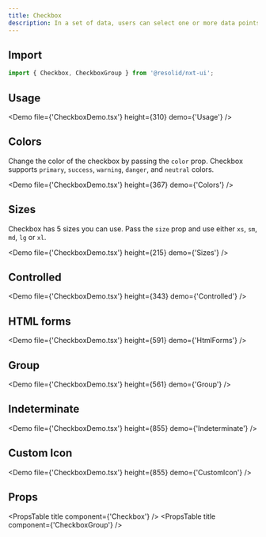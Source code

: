 ```yaml
---
title: Checkbox
description: In a set of data, users can select one or more data points by checking checkboxes.
---
```


## Import

```javascript
import { Checkbox, CheckboxGroup } from '@resolid/nxt-ui';
```

## Usage

<Demo file={'CheckboxDemo.tsx'} height={310} demo={'Usage'} />

## Colors

Change the color of the checkbox by passing the `color` prop. Checkbox supports `primary`, `success`, `warning`, `danger`, and `neutral` colors.

<Demo file={'CheckboxDemo.tsx'} height={367} demo={'Colors'} />

## Sizes

Checkbox has 5 sizes you can use. Pass the `size` prop and use either `xs`, `sm`, `md`, `lg` or `xl`.

<Demo file={'CheckboxDemo.tsx'} height={215} demo={'Sizes'} />

## Controlled

<Demo file={'CheckboxDemo.tsx'} height={343} demo={'Controlled'} />

## HTML forms

<Demo file={'CheckboxDemo.tsx'} height={591} demo={'HtmlForms'} />

## Group

<Demo file={'CheckboxDemo.tsx'} height={561} demo={'Group'} />

## Indeterminate

<Demo file={'CheckboxDemo.tsx'} height={855} demo={'Indeterminate'} />

## Custom Icon

<Demo file={'CheckboxDemo.tsx'} height={855} demo={'CustomIcon'} />

## Props

<PropsTable title component={'Checkbox'} />
<PropsTable title component={'CheckboxGroup'} />
